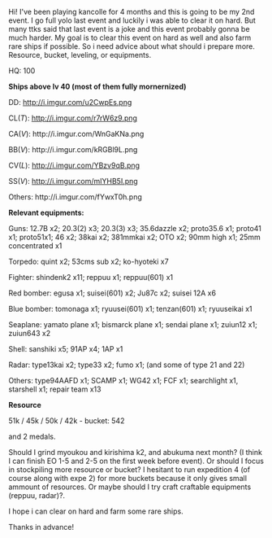 Hi! I've been playing kancolle for 4 months and this is going to be my 2nd event. I go full yolo last event and luckily i was able to clear it on hard. But many ttks said that last event is a joke and this event probably gonna be much harder. My goal is to clear this event on hard as well and also farm rare ships if possible. So i need advice about what should i prepare more. Resource, bucket, leveling, or equipments.

HQ: 100

'''Ships above lv 40 (most of them fully mornernized)'''

DD: http://i.imgur.com/u2CwpEs.png

CL(''T''): http://i.imgur.com/r7rW6z9.png

CA(''V''): http://i.imgur.com/WnGaKNa.png

BB(''V''): http://i.imgur.com/kRGBl9L.png

CV(''L''): http://i.imgur.com/YBzv9qB.png

SS(''V''): http://i.imgur.com/mIYHB5I.png

Others: http://i.imgur.com/fYwxT0h.png

'''Relevant equipments:'''

Guns: 12.7B x2; 20.3(2) x3; 20.3(3) x3; 35.6dazzle x2; proto35.6 x1; proto41 x1; proto51x1; 46 x2; 38kai x2; 381mmkai x2; OTO x2; 90mm high x1; 25mm concentrated x1

Torpedo: quint x2; 53cms sub x2; ko-hyoteki x7

Fighter: shindenk2 x11; reppuu x1; reppuu(601) x1

Red bomber: egusa x1; suisei(601) x2; Ju87c x2; suisei 12A x6

Blue bomber: tomonaga x1; ryuusei(601) x1; tenzan(601) x1; ryuuseikai x1

Seaplane: yamato plane x1; bismarck plane x1; sendai plane x1; zuiun12 x1; zuiun643 x2

Shell: sanshiki x5; 91AP x4; 1AP x1

Radar: type13kai x2; type33 x2; fumo x1; (and some of type 21 and 22)

Others: type94AAFD x1; SCAMP x1; WG42 x1; FCF x1; searchlight x1, starshell x1; repair team x13

'''Resource'''

51k / 45k / 50k / 42k - bucket: 542

and 2 medals.

Should I grind myoukou and kirishima k2, and abukuma next month? (I think I can finish EO 1-5 and 2-5 on the first week before event). Or should I focus in stockpiling more resource or bucket? I hesitant to run expedition 4 (of course along with expe 2) for more buckets because it only gives small ammount of resources. Or maybe should I try craft craftable equipments (reppuu, radar)?.

I hope i can clear on hard and farm some rare ships.

Thanks in advance!<ac_metadata title="Need advice for summer 2015"> </ac_metadata>